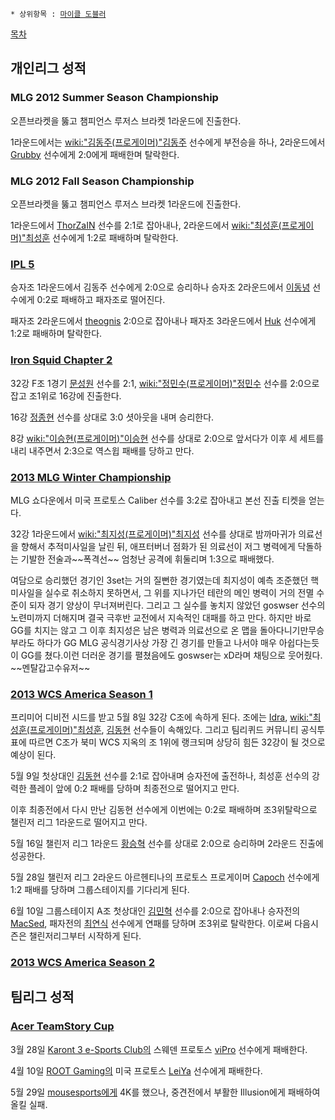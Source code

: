  * 상위항목 : [[마이클 도블러]]

[[목차]]

== 개인리그 성적 ==
=== MLG 2012 Summer Season Championship ===
오픈브라켓을 뚫고 챔피언스 루저스 브라켓 1라운드에 진출한다.

1라운드에서는 [[wiki:"김동주(프로게이머)"김동주]] 선수에게 부전승을 하나, 2라운드에서 [[Grubby]] 선수에게 2:0에게 패배한며 탈락한다.
=== MLG 2012 Fall Season Championship ===
오픈브라켓을 뚫고 챔피언스 루저스 브라켓 1라운드에 진출한다.

1라운드에서 [[ThorZaIN]] 선수를 2:1로 잡아내나, 2라운드에서 [[wiki:"최성훈(프로게이머)"최성훈]] 선수에게 1:2로 패배하며 탈락한다.
=== [[IPL 5]] ===
승자조 1라운드에서 김동주 선수에게 2:0으로 승리하나 승자조 2라운드에서 [[이동녕]] 선수에게 0:2로 패배하고 패자조로 떨어진다. 

패자조 2라운드에서 [[theognis]] 2:0으로 잡아내나 패자조 3라운드에서 [[Huk]] 선수에게 1:2로 패배하며 탈락한다.
=== [[Iron Squid Chapter 2]] ===
32강 F조 1경기 [[문성원]] 선수를 2:1, [[wiki:"정민수(프로게이머)"정민수]] 선수를 2:0으로 잡고 조1위로 16강에 진출한다.

16강 [[정종현]] 선수를 상대로 3:0 셧아웃을 내며 승리한다.

8강 [[wiki:"이승현(프로게이머)"이승현]] 선수를 상대로 2:0으로 앞서다가 이후 세 세트를 내리 내주면서 2:3으로 역스윕 패배를 당하고 만다.
=== [[2013 MLG Winter Championship]] ===
MLG 쇼다운에서 미국 프로토스 Caliber 선수를 3:2로 잡아내고 본선 진출 티켓을 얻는다.

32강 1라운드에서 [[wiki:"최지성(프로게이머)"최지성]] 선수를 상대로 밤까마귀가 의료선을 향해서 추적미사일을 날린 뒤, 애프터버너 점화가 된 의료선이 저그 병력에게 닥돌하는 기발한 전술과~~폭격선~~ 엄청난 공격에 휘둘리며 1:3으로 패배했다. 

여담으로 승리했던 경기인 3set는 거의 질뻔한 경기였는데 최지성이 예측 조준했던 핵 미사일을 실수로 취소하지 못하면서, 그 위를 지나가던 테란의 메인 병력이 거의 전멸 수준이 되자 경기 양상이 무너져버린다. 그리고 그 실수를 놓치지 않았던 goswser 선수의 노련미까지 더해지며 결국 극후반 교전에서 지속적인 대패를 하고 만다. 하지만 바로 GG를 치지는 않고 그 이후 최지성은 남은 병력과 의료선으로 온 맵을 돌아다니기만무승부라도 하다가 GG MLG 공식경기사상 가장 긴 경기를 만들고 나서야 매우 아쉽다는듯이 GG를 쳤다.이런 더러운 경기를 펼쳤음에도 goswser는 xD라며 채팅으로 웃어줬다. ~~멘탈갑고수유저~~
=== [[2013 WCS America Season 1]] ===
프리미어 디비전 시드를 받고 5월 8일 32강 C조에 속하게 된다. 조에는 [[Idra]], [[wiki:"최성훈(프로게이머)"최성훈]], [[김동현]] 선수들이 속해있다. 그리고 팀리퀴드 커뮤니티 공식투표에 따르면 C조가 북미 WCS 지옥의 조 1위에 랭크되며 상당히 힘든 32강이 될 것으로 예상이 된다. 

5월 9일 첫상대인 [[김동현]] 선수를 2:1로 잡아내며 승자전에 출전하나, 최성훈 선수의 강력한 플레이 앞에 0:2 패배를 당하며 최종전으로 떨어지고 만다.

이후 최종전에서 다시 만난 김동현 선수에게 이번에는 0:2로 패배하며 조3위탈락으로 챌린저 리그 1라운드로 떨어지고 만다.

5월 16일 챌린저 리그 1라운드 [[황승혁]] 선수를 상대로 2:0으로 승리하며 2라운드 진출에 성공한다.

5월 28일 챌린저 리그 2라운드 아르헨티나의 프로토스 프로게이머 [[Capoch]] 선수에게 1:2 패배를 당하며 그룹스테이지를 기다리게 된다.

6월 10일 그룹스테이지 A조 첫상대인 [[김민혁]] 선수를 2:0으로 잡아내나 승자전의 [[MacSed]], 패자전의 [[최연식]] 선수에게 연패를 당하며 조3위로 탈락한다. 이로써 다음시즌은 챌린저리그부터 시작하게 된다.
=== [[2013 WCS America Season 2]] ===

== 팀리그 성적 ==
=== [[Acer TeamStory Cup]] ===
3월 28일 [[Karont 3 e-Sports Club]]의 스웨덴 프로토스 [[viPro]] 선수에게 패배한다.

4월 10일 [[ROOT Gaming]]의 미국 프로토스 [[LeiYa]] 선수에게 패배한다.

5월 29일 [[mousesports]]에게 4K를 했으나, 중견전에서 부활한 Illusion에게 패배하여 올킬 실패. 

